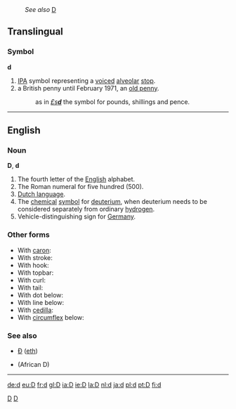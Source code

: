 :''See also'' [[D]]
==Translingual==
===Symbol===
'''d'''

# [[IPA]] symbol representing a [[voiced]] [[alveolar]] [[stop]].
# a British penny until February 1971, an [[old penny]].
#: as in [[&pound;sd|''&pound;s'''d''''']] the symbol for pounds, shillings and pence.

[[Category:IPA symbols|D]]

----

==English==
===Noun===
'''D''', '''d'''

#The fourth letter of the [[English]] alphabet.
#The Roman numeral for five hundred (500).
#[[Dutch language]].
#The [[chemical]] [[symbol]] for [[deuterium]], when deuterium needs to be considered separately from ordinary [[hydrogen]].
#Vehicle-distinguishing sign for [[Germany]].

===Other forms===
*With [[caron]]: {{IPAchar|[[ď]]}}
*With stroke: {{IPAchar|[[đ]]}}
*With hook: {{IPAchar|[[ɗ]]}}
*With topbar: {{IPAchar|[[ƌ]]}}
*With curl: {{IPAchar|[[ȡ]]}}
*With tail: {{IPAchar|[[ɖ]]}}
*With dot below: {{IPAchar|[[ḍ]]}}
*With line below: {{IPAchar|[[ḏ]]}}
*With [[cedilla]]: {{IPAchar|[[ḑ]]}}
*With [[circumflex]] below: {{IPAchar|[[ḓ]]}}

===See also===
*[[Ð]] ([[eth]])
*{{IPAchar|[[Ɖ]]}} (African D)
[[Category:Latin letters|D]]

----

[[de:d]]
[[eu:D]]
[[fr:d]]
[[gl:D]]
[[ia:D]]
[[ie:D]]
[[la:D]]
[[nl:d]]
[[ja:d]]
[[pl:d]]
[[pt:D]]
[[fi:d]]